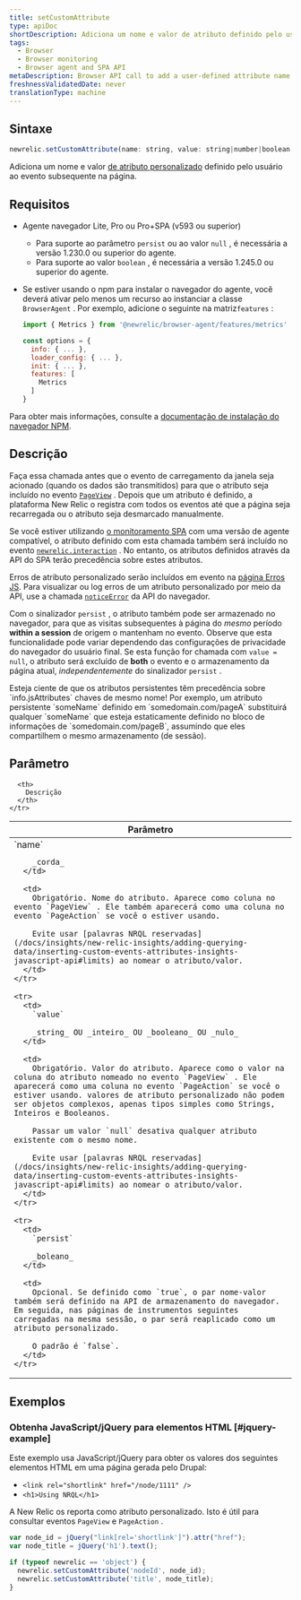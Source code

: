```yaml
---
title: setCustomAttribute
type: apiDoc
shortDescription: Adiciona um nome e valor de atributo definido pelo usuário ao evento subsequente na página.
tags:
  - Browser
  - Browser monitoring
  - Browser agent and SPA API
metaDescription: Browser API call to add a user-defined attribute name and value to subsequent events on the page.
freshnessValidatedDate: never
translationType: machine
---
```


## Sintaxe

```js
newrelic.setCustomAttribute(name: string, value: string|number|boolean|null[, persist: boolean])
```

Adiciona um nome e valor [de atributo personalizado](/docs/data-apis/custom-data/custom-events/collect-custom-attributes/) definido pelo usuário ao evento subsequente na página.

## Requisitos

* Agente navegador Lite, Pro ou Pro+SPA (v593 ou superior)

  * Para suporte ao parâmetro `persist` ou ao valor `null` , é necessária a versão 1.230.0 ou superior do agente.
  * Para suporte ao valor `boolean` , é necessária a versão 1.245.0 ou superior do agente.

* Se estiver usando o npm para instalar o navegador do agente, você deverá ativar pelo menos um recurso ao instanciar a classe `BrowserAgent` . Por exemplo, adicione o seguinte na matriz`features` :

  ```js
  import { Metrics } from '@newrelic/browser-agent/features/metrics'

  const options = {
    info: { ... },
    loader_config: { ... },
    init: { ... },
    features: [
      Metrics
    ]
  }
  ```

Para obter mais informações, consulte a [documentação de instalação do navegador NPM](https://www.npmjs.com/package/@newrelic/browser-agent#new-relic-browser-agent).

## Descrição

Faça essa chamada antes que o evento de carregamento da janela seja acionado (quando os dados são transmitidos) para que o atributo seja incluído no evento [`PageView`](/docs/insights/explore-data/attributes/browser-default-attributes-insights#browser-attributes-table) . Depois que um atributo é definido, a plataforma New Relic o registra com todos os eventos até que a página seja recarregada ou o atributo seja desmarcado manualmente.

Se você estiver utilizando [o monitoramento SPA](/docs/browser/single-page-app-monitoring/get-started/welcome-single-page-app-monitoring) com uma versão de agente compatível, o atributo definido com esta chamada também será incluído no evento [`newrelic.interaction`](/docs/browser/new-relic-browser/browser-agent-apis/browser-spa-api-newrelicinteraction) . No entanto, os atributos definidos através da API do SPA terão precedência sobre estes atributos.

Erros de atributo personalizado serão incluídos em evento na [página Erros JS](/docs/browser/new-relic-browser/browser-pro-features/javascript-errors-page-detect-analyze-errors). Para visualizar ou log erros de um atributo personalizado por meio da API, use a chamada [`noticeError`](/docs/browser/new-relic-browser/browser-agent-spa-api/newrelicnoticeerror-browser-agent-api) da API do navegador.

Com o sinalizador `persist` , o atributo também pode ser armazenado no navegador, para que as visitas subsequentes à página do _mesmo_ período <DoNotTranslate>**within a session**</DoNotTranslate> de origem o mantenham no evento. Observe que esta funcionalidade pode variar dependendo das configurações de privacidade do navegador do usuário final. Se esta função for chamada com `value = null`, o atributo será excluído de <DoNotTranslate>**both**</DoNotTranslate> o evento e o armazenamento da página atual, _independentemente_ do sinalizador `persist` .

<Callout variant="important">
  Esteja ciente de que os atributos persistentes têm precedência sobre `info.jsAttributes` chaves de mesmo nome! Por exemplo, um atributo persistente `someName` definido em `somedomain.com/pageA` substituirá qualquer `someName` que esteja estaticamente definido no bloco de informações de `somedomain.com/pageB`, assumindo que eles compartilhem o mesmo armazenamento (de sessão).
</Callout>

## Parâmetro

<table>
  <thead>
    <tr>
      <th width="25%">
        Parâmetro
      </th>

      <th>
        Descrição
      </th>
    </tr>
  </thead>

  <tbody>
    <tr>
      <td>
        `name`

        _corda_
      </td>

      <td>
        Obrigatório. Nome do atributo. Aparece como coluna no evento `PageView` . Ele também aparecerá como uma coluna no evento `PageAction` se você o estiver usando.

        Evite usar [palavras NRQL reservadas](/docs/insights/new-relic-insights/adding-querying-data/inserting-custom-events-attributes-insights-javascript-api#limits) ao nomear o atributo/valor.
      </td>
    </tr>

    <tr>
      <td>
        `value`

        _string_ OU _inteiro_ OU _booleano_ OU _nulo_
      </td>

      <td>
        Obrigatório. Valor do atributo. Aparece como o valor na coluna do atributo nomeado no evento `PageView` . Ele aparecerá como uma coluna no evento `PageAction` se você o estiver usando. valores de atributo personalizado não podem ser objetos complexos, apenas tipos simples como Strings, Inteiros e Booleanos.

        Passar um valor `null` desativa qualquer atributo existente com o mesmo nome.

        Evite usar [palavras NRQL reservadas](/docs/insights/new-relic-insights/adding-querying-data/inserting-custom-events-attributes-insights-javascript-api#limits) ao nomear o atributo/valor.
      </td>
    </tr>

    <tr>
      <td>
        `persist`

        _boleano_
      </td>

      <td>
        Opcional. Se definido como `true`, o par nome-valor também será definido na API de armazenamento do navegador. Em seguida, nas páginas de instrumentos seguintes carregadas na mesma sessão, o par será reaplicado como um atributo personalizado.

        O padrão é `false`.
      </td>
    </tr>
  </tbody>
</table>

## Exemplos

### Obtenha JavaScript/jQuery para elementos HTML [#jquery-example]

Este exemplo usa JavaScript/jQuery para obter os valores dos seguintes elementos HTML em uma página gerada pelo Drupal:

* `<link rel="shortlink" href="/node/1111" />`
* `<h1>Using NRQL</h1>`

A New Relic os reporta como atributo personalizado. Isto é útil para consultar eventos `PageView` e `PageAction` .

```js
var node_id = jQuery("link[rel='shortlink']").attr("href");
var node_title = jQuery('h1').text();

if (typeof newrelic == 'object') {
  newrelic.setCustomAttribute('nodeId', node_id);
  newrelic.setCustomAttribute('title', node_title);
}
```